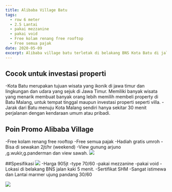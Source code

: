```yaml
---
title: Alibaba Village Batu 
tags:
  - row 6 meter
  - 2.5 Lantai
  - pakai mezzanine
  - pakai void
  - Free kolam renang free rooftop
  - Free semua pajak
date: 2020-05-09
excerpt: Alibaba village batu terletak di belakang BNS Kota Batu di jalan Oro Oro Ombo Kota Batu.
---
```


## Cocok untuk investasi properti
-Kota Batu merupakan tujuan wisata yang ikonik di jawa timur dan lingkungan dan udara yang sejuk di Jawa Timur. Memiliki banyak wisata yang menarik membuat banyak orang lebih memilih membeli property di Batu Malang, untuk tempat tinggal 
maupun investasi properti seperti villa.
-Jarak dari Batu menuju Kota Malang sendiri hanya sekitar 30 menit perjalanan dengan kendaraan umum atau pribadi.

## Poin Promo Alibaba Village
-Free kolam renang free rooftop
-Free semua pajak
-Hadiah gratis umroh 
-Bisa di sewakan 2jt/hr (weekend)
-View gunung arjuno ,g.wukir,g.panderman dan view sawah.
<Image src="/images/view alibaba.jpg" width={2048} height={923} />

##Spesifikasi
<Image src="/images/brosur alibaba.jpg" width={678} height={960} />
-Harga 905jt
-type 70/60
-pakai mezzanine
-pakai void 
<YouTube id="hNkRGzmLpdc" />
-Lokasi di belakang BNS jalan kaki 5 menit.
-Sertifikat SHM
-Sangat istimewa dan Lantai marmer ujung pandang 30/60 
  
  <Image src="/images/view2 alibaba.jpg" width={678} height={960} />



